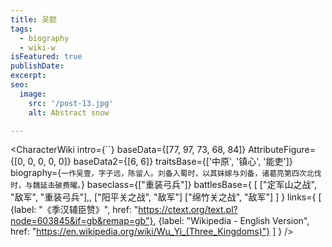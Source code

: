 ```yaml
---
title: 吴懿
tags:
  - biography
  - wiki-w
isFeatured: true
publishDate:
excerpt:
seo:
  image:
    src: '/post-13.jpg'
    alt: Abstract snow

---
```



<CharacterWiki
  intro={``}
  baseData={[77, 97, 73, 68, 84]}
  AttributeFigure={[0, 0, 0, 0, 0]}
  baseData2={[6, 6]}
  traitsBase={['中原', '镇心', '能吏']}
  biography={`一作吴壹，字子远，陈留人。刘备入蜀时，以其妹嫁与刘备，诸葛亮第四次北伐时，与魏延击破费曜。`}
  baseclass={["重装弓兵"]}
  battlesBase={
    [
      ["定军山之战", "敌军", "重装弓兵"],,
      ["阳平关之战", "敌军"]
      ["绵竹关之战", "敌军"]
    ]
  }
  links={
    [
      {label: "《季汉辅臣赞》", href: "https://ctext.org/text.pl?node=603845&if=gb&remap=gb"},
      {label: "Wikipedia - English Version", href: "https://en.wikipedia.org/wiki/Wu_Yi_(Three_Kingdoms)"}
    ]
  }
/>
